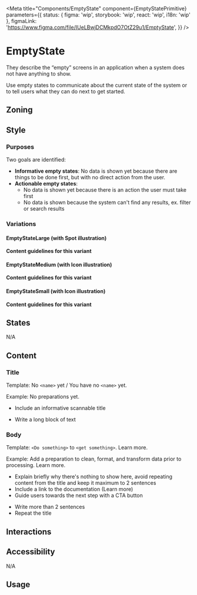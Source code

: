 


<Meta
	title="Components/EmptyState"
	component={EmptyStatePrimitive}
	parameters={{
		status: { figma: 'wip', storybook: 'wip', react: 'wip', i18n: 'wip' },
		figmaLink: 'https://www.figma.com/file/IUeLBwjDCMkpdO7OtZ29u1/EmptyState',
	}}
/>

# EmptyState

They describe the “empty” screens in an application when a system does not have anything to show.

Use empty states to communicate about the current state of the system or to tell users what they can do next to get started.

## Zoning

<FigmaImage src="" alt="zoning image for EmptyState" />

## Style

### Purposes

Two goals are identified:

- **Informative empty states**: No data is shown yet because there are things to be done first, but with no direct action from the user.
- **Actionable empty states**:
  - No data is shown yet because there is an action the user must take first
  - No data is shown because the system can't find any results, ex. filter or search results

### Variations

#### EmptyStateLarge (with Spot illustration)

<Canvas>
	<Story story={Stories.Large} />
</Canvas>

**Content guidelines for this variant**

#### EmptyStateMedium (with Icon illustration)

<Canvas>
	<Story story={Stories.Medium} />
</Canvas>

**Content guidelines for this variant**

#### EmptyStateSmall (with Icon illustration)

<Canvas>
	<Story story={Stories.Small} />
</Canvas>

**Content guidelines for this variant**

## States

N/A

## Content

### Title

Template: No `<name>` yet / You have no `<name>` yet.

Example: No preparations yet.

<Use>
	<Use.Do>
		<ul>
			<li>Include an informative scannable title</li>
		</ul>
	</Use.Do>
	<Use.Dont>
		<ul>
			<li>Write a long block of text</li>
		</ul>
	</Use.Dont>
</Use>

### Body

Template: `<Do something>` to `<get something>`. Learn more.

Example: Add a preparation to clean, format, and transform data prior to processing. Learn more.

<Use>
	<Use.Do>
		<ul>
			<li>
				Explain briefly why there's nothing to show here, avoid repeating content from the title and
				keep it maximum to 2 sentences
			</li>
			<li>Include a link to the documentation (Learn more)</li>
			<li>Guide users towards the next step with a CTA button</li>
		</ul>
	</Use.Do>
	<Use.Dont>
		<ul>
			<li>Write more than 2 sentences</li>
			<li>Repeat the title</li>
		</ul>
	</Use.Dont>
</Use>

## Interactions

## Accessibility

N/A

## Usage
